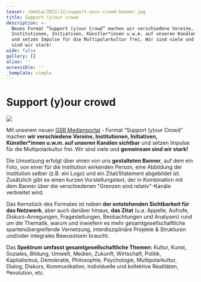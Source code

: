 ```yaml
---
teaser: /media/2022/12/support-your-crowd-banner.jpg
title: Support (y)our crowd
description: >-
  Neues Format “Support (y)our Crowd” machen wir verschiedene Vereine,
  Institutionen, Initiativen, Künstler*innen u.w.m. auf unseren Kanälen sichtbar
  und setzen Impulse für die Multipolarkultur frei. Wir sind viele und gemeinsam
  sind wir stark!
wide: false
gallery: []
alias: ''
accessible: ''
_template: simple
---
```


# Support (y)our crowd

![](/media/2022/12/support-your-crowd-banner.jpg)

Mit unserem neuen [GSR Medienportal](https://www.grenzensindrelativ.de/aktivitaeten/gsr-medienportal/gsr-medienportal) - Format “Support (y)our Crowd” machen **wir verschiedene Vereine, Institutionen, Initiativen, Künstler*innen u.w.m. auf unseren Kanälen sichtbar** und setzen Impulse für die Multipolarkultur frei. Wir sind viele und **gemeinsam sind wir stark!**

Die Umsetzung erfolgt über einen von uns **gestalteten Banner**, auf dem ein Foto, von einer für die Institution wirkenden Person, eine Abbildung der Institution selber (z.B. ein Logo) und ein Zitat/Statement abgebildet ist. Zusätzlich gibt es einen kurzen Vorstellungstext, der in Kombination mit dem Banner über die verschiedenen "Grenzen sind relativ"-Kanäle verbreitet wird.

Das Kernstück des Formates ist neben **der entstehenden Sichtbarkeit für das Netzwerk**, aber auch darüber hinaus, **das Zitat** (u.a. Appelle, Aufrufe, Diskurs-Anregungen, Fragestellungen, Beobachtungen und Analysen) rund um die Thematik, warum und inwiefern es mehr gesamtgesellschaftliche spartenübergreifende Vernetzung, interdisziplinäre Projekte & Strukturen und/oder integrales Bewusstsein braucht.

Das **Spektrum umfasst gesamtgesellschaftliche Themen:** Kultur, Kunst, Soziales, Bildung, Umwelt, Medien, Zukunft, Wirtschaft, Politik, Kapitalismus, Demokratie, Philosophie, Psychologie, Multipolarkultur, Dialog, Diskurs, Kommunikation, individuelle und kollektive Realitäten, ®evolution, etc.

<slideshow :max="2" name="support-your-crowd"></slideshow>
